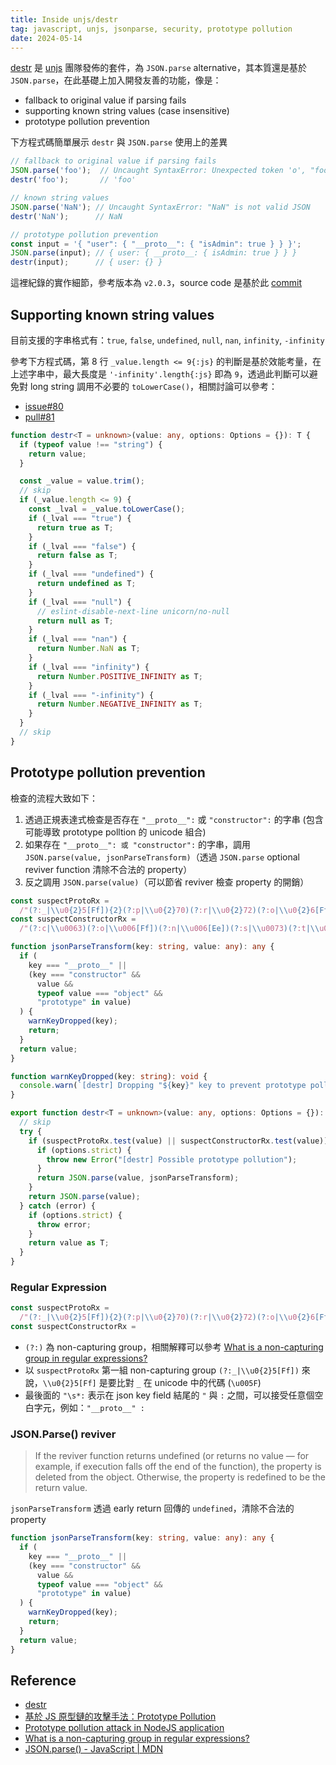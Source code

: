 ```yaml
---
title: Inside unjs/destr
tag: javascript, unjs, jsonparse, security, prototype pollution
date: 2024-05-14
---
```


[destr](https://github.com/unjs/destr) 是 [unjs](https://github.com/unjs) 團隊發佈的套件，為 `JSON.parse` alternative，其本質還是基於 `JSON.parse`，在此基礎上加入開發友善的功能，像是：

- fallback to original value if parsing fails
- supporting known string values (case insensitive)
- prototype pollution prevention

下方程式碼簡單展示 `destr` 與 `JSON.parse` 使用上的差異

```ts
// fallback to original value if parsing fails
JSON.parse('foo');  // Uncaught SyntaxError: Unexpected token 'o', "foo" is not valid JSON
destr('foo');       // 'foo'

// known string values
JSON.parse('NaN'); // Uncaught SyntaxError: "NaN" is not valid JSON
destr('NaN');      // NaN

// prototype pollution prevention
const input = '{ "user": { "__proto__": { "isAdmin": true } } }';
JSON.parse(input); // { user: { __proto__: { isAdmin: true } } }
destr(input);      // { user: {} }
```

這裡紀錄的實作細節，參考版本為 `v2.0.3`，source code 是基於此 [commit](https://github.com/unjs/destr/tree/6a75e3318e7cd743f9f5a3b96721dce48f42e7ba)

## Supporting known string values

目前支援的字串格式有：`true`, `false`, `undefined`, `null`, `nan`, `infinity`, `-infinity`

參考下方程式碼，第 8 行 `_value.length <= 9{:js}` 的判斷是基於效能考量，在上述字串中，最大長度是 `'-infinity'.length{:js}` 即為 `9`，透過此判斷可以避免對 long string 調用不必要的 `toLowerCase()`，相關討論可以參考：

- [issue#80](https://github.com/unjs/destr/issues/80)
- [pull#81](https://github.com/unjs/destr/pull/81)

```ts showLineNumbers
function destr<T = unknown>(value: any, options: Options = {}): T {
  if (typeof value !== "string") {
    return value;
  }

  const _value = value.trim();
  // skip
  if (_value.length <= 9) {
    const _lval = _value.toLowerCase();
    if (_lval === "true") {
      return true as T;
    }
    if (_lval === "false") {
      return false as T;
    }
    if (_lval === "undefined") {
      return undefined as T;
    }
    if (_lval === "null") {
      // eslint-disable-next-line unicorn/no-null
      return null as T;
    }
    if (_lval === "nan") {
      return Number.NaN as T;
    }
    if (_lval === "infinity") {
      return Number.POSITIVE_INFINITY as T;
    }
    if (_lval === "-infinity") {
      return Number.NEGATIVE_INFINITY as T;
    }
  }
  // skip
}
```

## Prototype pollution prevention

檢查的流程大致如下：

1. 透過正規表達式檢查是否存在 `"__proto__":` 或 `"constructor":` 的字串 (包含可能導致 prototype polltion 的 unicode 組合)
1. 如果存在 `"__proto__": 或 "constructor":` 的字串，調用 `JSON.parse(value, jsonParseTransform)`（透過 `JSON.parse` optional reviver function 清除不合法的 property）
1. 反之調用 `JSON.parse(value)`（可以節省 reviver 檢查 property 的開銷）

```ts
const suspectProtoRx =
  /"(?:_|\\u0{2}5[Ff]){2}(?:p|\\u0{2}70)(?:r|\\u0{2}72)(?:o|\\u0{2}6[Ff])(?:t|\\u0{2}74)(?:o|\\u0{2}6[Ff])(?:_|\\u0{2}5[Ff]){2}"\s*:/;
const suspectConstructorRx =
  /"(?:c|\\u0063)(?:o|\\u006[Ff])(?:n|\\u006[Ee])(?:s|\\u0073)(?:t|\\u0074)(?:r|\\u0072)(?:u|\\u0075)(?:c|\\u0063)(?:t|\\u0074)(?:o|\\u006[Ff])(?:r|\\u0072)"\s*:/;

function jsonParseTransform(key: string, value: any): any {
  if (
    key === "__proto__" ||
    (key === "constructor" &&
      value &&
      typeof value === "object" &&
      "prototype" in value)
  ) {
    warnKeyDropped(key);
    return;
  }
  return value;
}

function warnKeyDropped(key: string): void {
  console.warn(`[destr] Dropping "${key}" key to prevent prototype pollution.`);
}

export function destr<T = unknown>(value: any, options: Options = {}): T {
  // skip
  try {
    if (suspectProtoRx.test(value) || suspectConstructorRx.test(value)) {
      if (options.strict) {
        throw new Error("[destr] Possible prototype pollution");
      }
      return JSON.parse(value, jsonParseTransform);
    }
    return JSON.parse(value);
  } catch (error) {
    if (options.strict) {
      throw error;
    }
    return value as T;
  }
}
```

### Regular Expression

```ts
const suspectProtoRx =
  /"(?:_|\\u0{2}5[Ff]){2}(?:p|\\u0{2}70)(?:r|\\u0{2}72)(?:o|\\u0{2}6[Ff])(?:t|\\u0{2}74)(?:o|\\u0{2}6[Ff])(?:_|\\u0{2}5[Ff]){2}"\s*:/;
const suspectConstructorRx =
```

- `(?:)` 為 non-capturing group，相關解釋可以參考 [What is a non-capturing group in regular expressions?](https://stackoverflow.com/questions/3512471/what-is-a-non-capturing-group-in-regular-expressions)
- 以 `suspectProtoRx` 第一組 non-capturing group `(?:_|\\u0{2}5[Ff])` 來說，`\\u0{2}5[Ff]` 是要比對 `_` 在 unicode 中的代碼 (`\u005F`)
- 最後面的 `"\s*:` 表示在 json key field 結尾的 `"` 與 `:` 之間，可以接受任意個空白字元，例如：`"__proto__" :`

### JSON.Parse() reviver

>If the reviver function returns undefined (or returns no value — for example, if execution falls off the end of the function), the property is deleted from the object. Otherwise, the property is redefined to be the return value.

`jsonParseTransform` 透過 early return 回傳的 `undefined`，清除不合法的 property

```ts
function jsonParseTransform(key: string, value: any): any {
  if (
    key === "__proto__" ||
    (key === "constructor" &&
      value &&
      typeof value === "object" &&
      "prototype" in value)
  ) {
    warnKeyDropped(key);
    return;
  }
  return value;
}
```

## Reference

- [destr](https://github.com/unjs/destr)
- [基於 JS 原型鏈的攻擊手法：Prototype Pollution](https://github.com/aszx87410/blog/issues/88)
- [Prototype pollution attack in NodeJS application](https://github.com/HoLyVieR/prototype-pollution-nsec18/blob/master/paper/JavaScript_prototype_pollution_attack_in_NodeJS.pdf)
- [What is a non-capturing group in regular expressions?](https://stackoverflow.com/questions/3512471/what-is-a-non-capturing-group-in-regular-expressions)
- [JSON.parse() - JavaScript | MDN](https://developer.mozilla.org/en-US/docs/Web/JavaScript/Reference/Global_Objects/JSON/parse)

